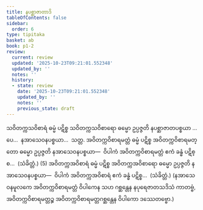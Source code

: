 ```yaml
---
title: နပစ္ဆာဇာတာဒိ
tableOfContents: false
sidebar:
  order: 6
type: tipitaka
basket: ab
book: p1-2
review:
  current: review
  updated: '2025-10-23T09:21:01.552348'
  updated_by: ''
  notes: ''
  history:
  - state: review
    date: '2025-10-23T09:21:01.552348'
    updated_by: ''
    notes: ''
    previous_state: draft
---
```



<ReviewStatus review={frontmatter.review} showDetails={true} />

<HypothesisAnnotation frontmatter={frontmatter} />

<DynamicBreadcrumb />

<Division number="38" book="p1-2" e="ch" v="37" p="26">

<Paragraph number="168" book="p1-2">
သဝိတက္ကသဝိစာရံ ဓမ္မံ ပဋိစ္စ သဝိတက္ကသဝိစာရော ဓမ္မော ဥပ္ပဇ္ဇတိ နပစ္ဆာဇာတပစ္စယာ …ပေ…  နအာသေဝနပစ္စယာ…  သတ္တ.
</Paragraph>

<Paragraph number="169" book="p1-2">
အဝိတက္ကဝိစာရမတ္တံ ဓမ္မံ ပဋိစ္စ အဝိတက္ကဝိစာရမတ္တော ဓမ္မော ဥပ္ပဇ္ဇတိ နအာသေဝနပစ္စယာ—  ဝိပါကံ အဝိတက္ကဝိစာရမတ္တံ ဧကံ ခန္ဓံ ပဋိစ္စ…  (သံခိတ္တံ.) (5)
</Paragraph>

<Paragraph number="170" book="p1-2">
အဝိတက္ကအဝိစာရံ ဓမ္မံ ပဋိစ္စ အဝိတက္ကအဝိစာရော ဓမ္မော ဥပ္ပဇ္ဇတိ နအာသေဝနပစ္စယာ—  ဝိပါကံ အဝိတက္ကအဝိစာရံ ဧကံ ခန္ဓံ ပဋိစ္စ…  (သံခိတ္တံ.)
</Paragraph>

<Paragraph number="171" book="p1-2">
(နအာသေဝနမူလကေ အဝိတက္ကဝိစာရမတ္တံ ဝိပါကေန သဟ ဂစ္ဆန္တေန နပုရေဇာတသဒိသံ ကာတဗ္ဗံ, အဝိတက္ကဝိစာရမတ္တဉ္စ အဝိတက္ကဝိစာရမတ္တဂစ္ဆန္တေန ဝိပါကော ဒဿေတဗ္ဗော.)
</Paragraph>
</Division>